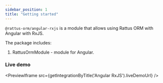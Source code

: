 ```yaml
---
sidebar_position: 1
title: "Getting started"
---
```


`@rattus-orm/angular-rxjs` is a module that allows using Rattus ORM with Angular with RxJS.

The package includes:
1. RattusOrmModule - module for Angular.


### Live demo
<PreviewIframe src={getIntegrationByTitle('Angular RxJS').liveDemoUrl} />
